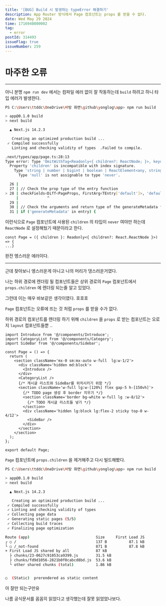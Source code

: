 ```yaml
---
title: '[BUG] Build 시 발생하는 typeError 해결하기'
description: App Router 방식에서 Page 컴포넌트는 props 를 받을 수 없다.
date: Wed May 29 2024
time: 1716940800002
tag:
  - error
postId: 314493
issueFlag: true
issueNumber: 259
---
```


# 마주한 오류

---

아니 분명 `npm run dev` 에서는 컴파일 에러 없이 잘 작동하는데 `build` 하려고 하니 타입 에러가 발생한다.

```bash
PS C:\Users\ttddc\OneDrive\바탕 화면\github\yonglog\app> npm run build

> app@0.1.0 build
> next build

  ▲ Next.js 14.2.3

   Creating an optimized production build ...
 ✓ Compiled successfully
   Linting and checking validity of types  .Failed to compile.

.next/types/app/page.ts:28:13
Type error: Type 'OmitWithTag<Readonly<{ children?: ReactNode; }>, keyof PageProps, "default">' does not satisfy the constraint '{ [x: string]: never; }'.
  Property 'children' is incompatible with index signature.
    Type 'string | number | bigint | boolean | ReactElement<any, string | JSXElementConstructor<any>> | Iterable<ReactNode> | ReactPortal | Promise<...> | null' is not assignable to type 'never'.
      Type 'null' is not assignable to type 'never'.

  26 |
  27 | // Check the prop type of the entry function
> 28 | checkFields<Diff<PageProps, FirstArg<TEntry['default']>, 'default'>>()
     |             ^
  29 |
  30 | // Check the arguments and return type of the generateMetadata function
  31 | if ('generateMetadata' in entry) {
```

이런식으로 `Page` 컴포넌트에 사용된 `children` 의 타입이 `never` 여야만 하는데 `ReactNode` 로 설정해뒀기 때문이라고 한다.

```tsx
const Page = ({ children }: Readonly<{ children?: React.ReactNode }>) => {
...}
```

완전 엥스러운 에러이다.

---

근데 찾아보니 엥스러운게 아니고 나의 머리가 댕스러운거였다.

나는 하위 경로에 렌더링 될 컴포넌트들은 상위 경로의 `Page` 컴포넌트에서 `props.children` 에 렌더링 되는줄 알고 있었다.

그런데 이는 매우 바보같은 생각이였다. 호호호

`Page` 컴포넌트는 오류에 뜨는 것 처럼 `props` 를 받을 수가 없다.

하위 경로의 컴포넌트를 렌더링 하기 위해 `children` 을 `props` 로 받는 컴포넌트는 오로지 `layout` 컴포넌트들뿐 ..

```tsx
import Introduce from '@/components/Introduce';
import CategoryList from '@/components/Category';
import SideBar from '@/components/Sidebar';

const Page = () => {
  return (
    <section className='mx-0 sm:mx-auto w-full  lg:w-1/2'>
      <div className='hidden md:block'>
        <Introduce />
      </div>
      <CategoryList />
      {/* 게시글 리스트와 SideBar를 위치시키기 위함 */}
      <section className='w-full lg:w-[120%] flex gap-5 h-[150vh]'>
        {/* TODO page 생성 후 border 지우기 */}
        <section className='border bg-white w-full lg :w-8/12'>
          {/* TODO 게시글 리스트들 넣기 */}
        </section>
        <div className='hidden lg:block lg:flex-2 sticky top-0 w-4/12'>
          <SideBar />
        </div>
      </section>
    </section>
  );
};

export default Page;
```

`Page` 컴포넌트에 `props.children` 을 제거해주고 다시 빌드해봤다.

```bash
PS C:\Users\ttddc\OneDrive\바탕 화면\github\yonglog\app> npm run build

> app@0.1.0 build
> next build

  ▲ Next.js 14.2.3

   Creating an optimized production build ...
 ✓ Compiled successfully
 ✓ Linting and checking validity of types
 ✓ Collecting page data
 ✓ Generating static pages (5/5)
 ✓ Collecting build traces
 ✓ Finalizing page optimization

Route (app)                              Size     First Load JS
┌ ○ /                                    137 B          87.1 kB
└ ○ /_not-found                          871 B          87.8 kB
+ First Load JS shared by all            87 kB
  ├ chunks/23-0627c91053ca9399.js        31.5 kB
  ├ chunks/fd9d1056-2821b0f0cabcd8bd.js  53.6 kB
  └ other shared chunks (total)          1.86 kB


○  (Static)  prerendered as static content
```

아 잘만 되는구만유

나름 공식문서를 꼼꼼히 읽었다고 생각했는데 잘못 읽었었나보다.
